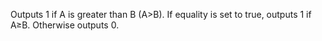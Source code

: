 Outputs 1 if <span class="highlight">A</span> is greater than <span class="highlight">B</span> (A>B). If <span class="highlight">equality</span> is set to true, outputs 1 if A≥B. Otherwise outputs 0.